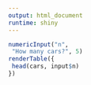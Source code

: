 ```yaml
---
output: html_document
runtime: shiny
---
```

```r
numericInput("n",
 "How many cars?", 5)
renderTable({
 head(cars, input$n)
})
```